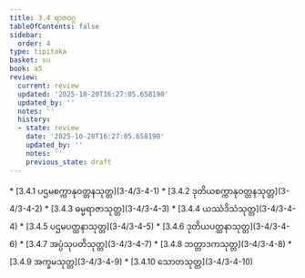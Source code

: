 ```yaml
---
title: 3.4 ရာဇဝဂ္ဂ
tableOfContents: false
sidebar:
  order: 4
type: tipitaka
basket: su
book: a5
review:
  current: review
  updated: '2025-10-20T16:27:05.658190'
  updated_by: ''
  notes: ''
  history:
  - state: review
    date: '2025-10-20T16:27:05.658190'
    updated_by: ''
    notes: ''
    previous_state: draft
---
```



<DynamicBreadcrumb />


<ReviewStatus review={frontmatter.review} showDetails={true} />

<HypothesisAnnotation frontmatter={frontmatter} />



<TableOfContents book="a5" section="3.4">
* [3.4.1 ပဌမစက္ကာနုဝတ္တနသုတ္တ](3-4/3-4-1)
* [3.4.2 ဒုတိယစက္ကာနုဝတ္တနသုတ္တ](3-4/3-4-2)
* [3.4.3 ဓမ္မရာဇာသုတ္တ](3-4/3-4-3)
* [3.4.4 ယဿံဒိသံသုတ္တ](3-4/3-4-4)
* [3.4.5 ပဌမပတ္ထနာသုတ္တ](3-4/3-4-5)
* [3.4.6 ဒုတိယပတ္ထနာသုတ္တ](3-4/3-4-6)
* [3.4.7 အပ္ပံသုပတိသုတ္တ](3-4/3-4-7)
* [3.4.8 ဘတ္တာဒကသုတ္တ](3-4/3-4-8)
* [3.4.9 အက္ခမသုတ္တ](3-4/3-4-9)
* [3.4.10 သောတသုတ္တ](3-4/3-4-10)
</TableOfContents>